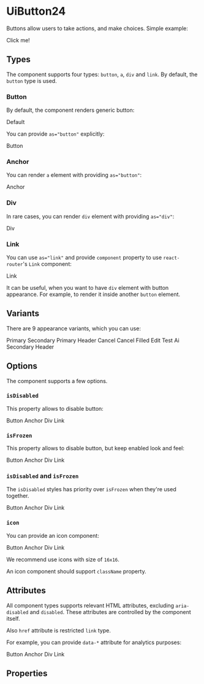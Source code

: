 



<Meta title="UiButton24/Docs" />

# UiButton24

Buttons allow users to take actions, and make choices. Simple example:

<Canvas>
  <UiButton24 variant="primary">Click me!</UiButton24>
</Canvas>

## Types

The component supports four types: `button`, `a`, `div` and `link`. By default, the `button` type is used.

### Button

By default, the component renders generic button:

<Canvas>
  <UiButton24 variant="primary">Default</UiButton24>
</Canvas>

You can provide `as="button"` explicitly:

<Canvas>
  <UiButton24 as="button" variant="primary">Button</UiButton24>
</Canvas>

### Anchor

You can render `a` element with providing `as="button"`:

<Canvas>
  <UiButton24 as="a" href="#" target="_blank" variant="primary">Anchor</UiButton24>
</Canvas>

### Div

In rare cases, you can render `div` element with providing `as="div"`:

<Canvas>
  <UiButton24 as="div" variant="primary">Div</UiButton24>
</Canvas>

### Link

You can use `as="link"` and provide `component` property to use `react-router`'s `Link` component:

<Canvas>
  <UiButton24 as="link" component={Link} target="_blank" to="#" variant="primary">Link</UiButton24>
</Canvas>

It can be useful, when you want to have `div` element with button appearance. For example, to render it inside
another `button` element.

## Variants

There are 9 appearance variants, which you can use:

<Canvas>
  <UiButton24 variant="primary">Primary</UiButton24>
  <UiButton24 variant="secondary">Secondary</UiButton24>
  <UiButton24 variant="primaryHeader">Primary Header</UiButton24>
  <UiButton24 variant="cancel">Cancel</UiButton24>
  <UiButton24 variant="cancelFilled">Cancel Filled</UiButton24>
  <UiButton24 variant="edit">Edit</UiButton24>
  <UiButton24 variant="test">Test</UiButton24>
  <UiButton24 variant="ai">Ai</UiButton24>
</Canvas>
<Canvas className={darkBackground}>
  <UiButton24 variant="secondaryHeader">Secondary Header</UiButton24>
</Canvas>

## Options

The component supports a few options.

### `isDisabled`

This property allows to disable button:

<Canvas>
  <UiButton24 as="button" isDisabled variant="primary">Button</UiButton24>
  <UiButton24 as="a" href="#" isDisabled variant="primary">Anchor</UiButton24>
  <UiButton24 as="div" isDisabled variant="primary">Div</UiButton24>
  <UiButton24 as="link" component={Link} isDisabled to="#" variant="primary">Link</UiButton24>
</Canvas>

### `isFrozen`

This property allows to disable button, but keep enabled look and feel:

<Canvas>
  <UiButton24 as="button" isFrozen variant="primary">Button</UiButton24>
  <UiButton24 as="a" href="#" isFrozen variant="primary">Anchor</UiButton24>
  <UiButton24 as="div" isFrozen variant="primary">Div</UiButton24>
  <UiButton24 as="link" component={Link} isFrozen to="#" variant="primary">Link</UiButton24>
</Canvas>

### `isDisabled` and `isFrozen`

The `isDisabled` styles has priority over `isFrozen` when they're used together.

<Canvas>
  <UiButton24 as="button" isDisabled isFrozen variant="primary">Button</UiButton24>
  <UiButton24 as="a" isDisabled isFrozen href="#" variant="primary">Anchor</UiButton24>
  <UiButton24 as="div" isDisabled isFrozen variant="primary">Div</UiButton24>
  <UiButton24 as="link" component={Link} isDisabled isFrozen to="#" variant="primary">Link</UiButton24>
</Canvas>

### `icon`

You can provide an icon component:

<Canvas>
  <UiButton24 as="button" icon={AddIcon} variant="primary">Button</UiButton24>
  <UiButton24 as="a" icon={AddIcon} href="#" target="_blank" variant="primary">Anchor</UiButton24>
  <UiButton24 as="div" icon={AddIcon} variant="primary">Div</UiButton24>
  <UiButton24 as="link" icon={AddIcon} component={Link} target="_blank" to="#" variant="primary">Link</UiButton24>
</Canvas>

We recommend use icons with size of `16x16`.

An icon component should support `className` property.

## Attributes

All component types supports relevant HTML attributes, excluding `aria-disabled` and `disabled`. These attributes are
controlled by the component itself.

Also `href` attribute is restricted `link` type.

For example, you can provide `data-*` attribute for analytics purposes:

<Canvas>
  <UiButton24 as="button" data-track-id="button" variant="primary">Button</UiButton24>
  <UiButton24 as="a" data-track-id="anchor" href="#" target="_blank" variant="primary">Anchor</UiButton24>
  <UiButton24 as="div" data-track-id="div" variant="primary">Div</UiButton24>
  <UiButton24 as="link" data-track-id="link" component={Link} target="_blank" to="#" variant="primary">Link</UiButton24>
</Canvas>

## Properties

<ArgsTable of={UiButton24} />
